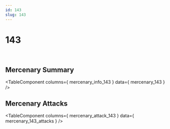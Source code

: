 ```yaml
---
id: 143
slug: 143
---
```



# 143

<div style = {{ display: "flex" }}>
    <Image img={require('@site/static/img/mercenaries/illust/thum_char_view_n_143.jpg')}/>
    <Image img={require('@site/static/img/mercenaries/illust/thum_char_view_o_143.jpg')}/>
</div>

## Mercenary Summary

<TableComponent
  columns={ mercenary_info_143 }
  data={ mercenary_143 }
/>

## Mercenary Attacks

<TableComponent
  columns={ mercenary_attack_143 }
  data={ mercenary_143_attacks }
/>